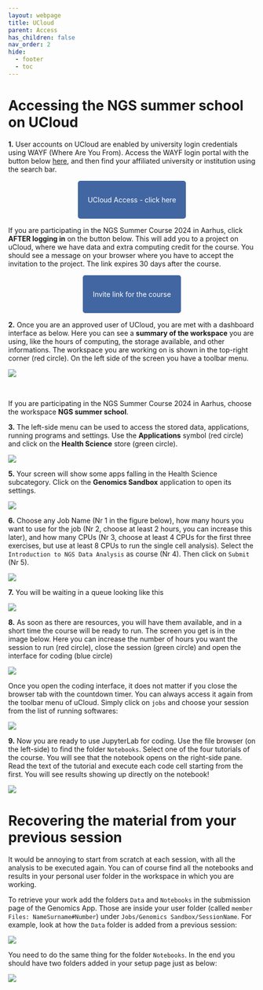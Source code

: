 ```yaml
---
layout: webpage
title: UCloud
parent: Access
has_children: false
nav_order: 2
hide:
  - footer
  - toc
---
```


# Accessing the NGS summer school on UCloud

**1.** User accounts on UCloud are enabled by university login credentials using WAYF (Where Are You From). Access the WAYF login portal with the button below [here](https://cloud.sdu.dk/), and then find your affiliated university or institution using the search bar. 

&nbsp;

 <p align="center">
  <a href="https://cloud.sdu.dk" style="background-color: #4266A1; color: #FFFFFF; padding: 30px 20px; text-decoration: none; border-radius: 5px;">
    UCloud Access
    - click here
  </a>
</p>

&nbsp;

:::{.callout-warning title="NGS summer school"}

If you are participating in the NGS Summer Course 2024 in Aarhus, click **AFTER logging in** on the button below. This will add you to a project on uCloud, where we have data and extra computing credit for the course. You should see a message on your browser where you have to accept the invitation to the project. The link expires 30 days after the course.

&nbsp; 

<p align="center">
  <a href="https://cloud.sdu.dk/app/projects/invite/f11a81aa-9064-4df3-9601-2607c2812f2a" style="background-color: #4266A1; color: #FFFFFF; padding: 30px 20px; text-decoration: none; border-radius: 5px;">
    Invite link
    for the course
  </a>
</p>

&nbsp; 

:::

**2.** Once you are an approved user of UCloud, you are met with a dashboard interface as below. Here you can see a **summary of the workspace** you are using, like the hours of computing, the storage available, and other informations. The workspace you are working on is shown in the top-right corner (red circle). On the left side of the screen you have a toolbar menu.

![](../images/dashboard_edit.png)

&nbsp;

:::{.callout-warning title="NGS summer school"}

If you are participating in the NGS Summer Course 2024 in Aarhus, choose the workspace **NGS summer school**.

:::

<!--
:::{.callout-warning title="Exercise: drives and file explorer"}

Click on the first button of the left menu (Files). The **Files** window will open. Here you can create **drives**, which are virtual storage units resembling the drives of a computer, where you can store, delete and move files around.

Create a drive using the button on top of the window (`Create drive`), choose the resources available from the dropdown menu (in the workspace `My workspace` you probably have `u1-cephfs`) and assign a name. 

Now you have created your drive! If you click into this, you can see new top buttons, for example to upload a file, create a folder and sync with another computer (which needs a software - click on the button to read more). When you have a drive, you can **mount** it into a software you want to use (mount means to make it available for the software to read/write from and to).

:::
-->

**3.**  The left-side menu can be used to access the stored data, applications, running programs and settings. Use the **Applications** symbol (red circle) and click on the **Health Science** store (green circle). 

![](../images/appsMenu_edit.png)

**5.**  Your screen will show some apps falling in the Health Science subcategory. Click on the **Genomics Sandbox** application to open its settings.

![](../images/genomicsSandbox.png)

**6.** Choose any Job Name (Nr 1 in the figure below), how many hours you want to use for the job (Nr 2, choose at least 2 hours, you can increase this later), and how many CPUs (Nr 3, choose at least 4 CPUs for the first three exercises, but use at least 8 CPUs to run the single cell analysis). Select the `Introduction to NGS Data Analysis` as course (Nr 4). Then click on `Submit` (Nr 5).

![](../images/appSetup_edited.png)

**7.** You will be waiting in a queue looking like this

![](../images/waitingInQueue.png)

**8.** As soon as there are resources, you will have them available, and in a short time the course will be ready to run. The screen you get is in the image below. Here you can increase the number of hours you want the session to run (red circle), close the session (green circle) and open the interface for coding (blue circle)

![](../images/afterTheQueue_edited.png)

:::{.callout-tip}

Once you open the coding interface, it does not matter if you close the browser tab with the countdown timer. You can always access it again from the toolbar menu of uCloud. Simply click on `jobs` and choose your session from the list of running softwares:

![](../images/recoverJobs.gif)

:::

**9.** Now you are ready to use JupyterLab for coding. Use the file browser (on the left-side) to find the folder `Notebooks`. Select one of the four tutorials of the course. You will see that the notebook opens on the right-side pane. Read the text of the tutorial and execute each code cell starting from the first. You will see results showing up directly on the notebook!

![](../images/startNotebook.gif)

# Recovering the material from your previous session

It would be annoying to start from scratch at each session, with all the analysis to be executed again. You can of course find all the notebooks and results in your personal user folder in the workspace in which you are working.

To retrieve your work add the folders `Data` and `Notebooks` in the submission page of the Genomics App. Those are inside your user folder (called `member Files: NameSurname#Number`) under `Jobs/Genomics Sandbox/SessionName`. For example, look at how the `Data` folder is added from a previous session:

![](../images/retrieveFolderData.gif)

You need to do the same thing for the folder `Notebooks`. In the end you should have two folders added in your setup page just as below:

![](../images/retrievedFolders.png)








